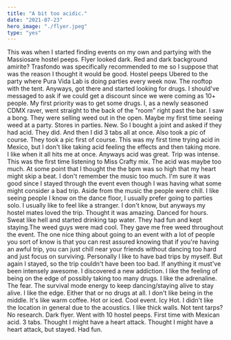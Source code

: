 ```yaml
---
title: "A bit too acidic."
date: "2021-07-23"
hero_image: "./flyer.jpeg"
type: "yes"
---
```


This was when I started finding events on my own and partying with the Massiosare hostel peeps. Flyer looked dark. Red and dark background amirite? Trasfondo was specifically recommended to me so I suppose that was the reason I thought it would be good. Hostel peeps Ubered to the party where Pura Vida Lab is doing parties every week now. The rooftop with the tent. Anyways, got there and started looking for drugs. I should've messaged to ask if we could get a discount since we were coming as 10+ people. My first priority was to get some drugs. I, as a newly seasoned CDMX raver, went straight to the back of the "room" right past the bar. I saw a bong. They were selling weed out in the open. Maybe my first time seeing weed at a party. Stores in parties. New. So I bought a joint and asked if they had acid. They did. And then I did 3 tabs all at once. Also took a pic of course. They took a pic first of course. This was my first time trying acid in Mexico, but I don't like taking acid feeling the effects and then taking more. I like when it all hits me at once. Anyways acid was great. Trip was intense. This was the first time listening to Miss Crafty mix. The acid was maybe too much. At some point that I thought the the bpm was so high that my heart might skip a beat. I don't remember the music too much. I'm sure it was good since I stayed through the event even though I was having what some might consider a bad trip. Aside from the music the people were chill. I like seeing people I know on the dance floor, I usually prefer going to parties solo. I usually like to feel like a stranger. I don't know, but anyways my hostel mates loved the trip. Thought it was amazing. Danced for hours. Sweat like hell and started drinking tap water. They had fun and kept staying.The weed guys were mad cool. They gave me free weed throughout the event. The one nice thing about going to an event with a lot of people you sort of know is that you can rest assured knowing that if you're having an awful trip, you can just chill near your friends without dancing too hard and just focus on surviving. Personally I like to have bad trips by myself. But again I stayed, so the trip couldn't have been too bad. If anything it must've been intensely awesome. I discovered a new addiction. I like the feeling of being on the edge of possibly taking too many drugs. I like the adrenaline. The fear. The survival mode energy to keep dancing/staying alive to stay alive. I like the edge. Either that or no drugs at all. I don't like being in the middle. It's like warm coffee. Hot or iced. Cool event. Icy Hot. I didn't like the location in general due to the acoustics. I like thick walls. Not tent tarps? No research. Dark flyer. Went with 10 hostel peeps. First time with Mexican acid. 3 tabs. Thought I might have a heart attack. Thought I might have a heart attack, but stayed. Had fun.